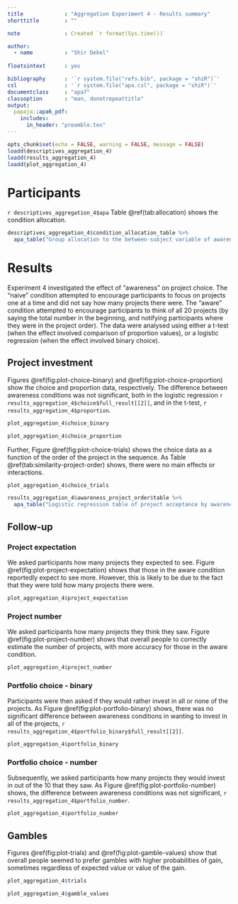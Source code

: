 ```yaml
---
title             : "Aggregation Experiment 4 - Results summary"
shorttitle        : ""

note              : Created `r format(Sys.time())`

author: 
  - name          : "Shir Dekel"
  
floatsintext      : yes

bibliography      : '`r system.file("refs.bib", package = "shiR")`'
csl               : '`r system.file("apa.csl", package = "shiR")`'
documentclass     : "apa7"
classoption       : "man, donotrepeattitle"
output: 
  papaja::apa6_pdf:
    includes: 
      in_header: "preamble.tex"
---
```


```r
opts_chunk$set(echo = FALSE, warning = FALSE, message = FALSE)
loadd(descriptives_aggregation_4)
loadd(results_aggregation_4)
loadd(plot_aggregation_4)
```

# Participants

`r descriptives_aggregation_4$apa` Table\ \@ref(tab:allocation) shows the condition allocation.

```r
descriptives_aggregation_4$condition_allocation_table %>% 
  apa_table("Group allocation to the between-subject variable of awareness.")
```

# Results

Experiment 4 investigated the effect of "awareness" on project choice. The
"naive" condition attempted to encourage participants to focus on projects one
at a time and did not say how many projects there were. The "aware" condition
attempted to encourage participants to think of all 20 projects (by saying the
total number in the beginning, and notifying participants where they were in the
project order). The data were analysed using either a t-test (when the effect
involved comparison of proportion values), or a logistic regression (when the
effect involved binary choice).

## Project investment

Figures\ \@ref(fig:plot-choice-binary) and\ \@ref(fig:plot-choice-proportion)
show the choice and proportion data, respectively. The difference between
awareness conditions was not significant, both in the logistic regression
`r results_aggregation_4$choice$full_result[[2]]`, and in the t-test,
`r results_aggregation_4$proportion`.

```r
plot_aggregation_4$choice_binary
```

```r
plot_aggregation_4$choice_proportion
```

Further, Figure\ \@ref(fig:plot-choice-trials) shows the choice data as a
function of the order of the project in the sequence. As Table\
\@ref(tab:similarity-project-order) shows, there were no main effects or interactions. 

```r
plot_aggregation_4$choice_trials
```

```r
results_aggregation_4$awareness_project_order$table %>%
  apa_table("Logistic regression table of project acceptance by awareness and trial.")
```

## Follow-up

### Project expectation

We asked participants how many projects they expected to see. Figure\
\@ref(fig:plot-project-expectation) shows that those in the aware condition
reportedly expect to see more. However, this is likely to be due to the fact
that they were told how many projects there were.

```r
plot_aggregation_4$project_expectation
```

### Project number

We asked participants how many projects they think they saw. Figure\
\@ref(fig:plot-project-number) shows that overall people to correctly estimate
the number of projects, with more accuracy for those in the aware condition.

```r
plot_aggregation_4$project_number
```

### Portfolio choice - binary

Participants were then asked if they would rather invest in all or none of the
projects. As Figure\ \@ref(fig:plot-portfolio-binary) shows, there was no
significant difference between awareness conditions in wanting to invest
in all of the projects,
`r results_aggregation_4$portfolio_binary$full_result[[2]]`.

```r
plot_aggregation_4$portfolio_binary
```

### Portfolio choice - number

Subsequently, we asked participants how many projects they would invest in out
of the 10 that they saw. As Figure\ \@ref(fig:plot-portfolio-number) shows, the
difference between awareness conditions was not significant,
`r results_aggregation_4$portfolio_number`.

```r
plot_aggregation_4$portfolio_number
```

## Gambles

Figures\ \@ref(fig:plot-trials) and\ \@ref(fig:plot-gamble-values) show that
overall people seemed to prefer gambles with higher probabilities of gain,
sometimes regardless of expected value or value of the gain.

```r
plot_aggregation_4$trials
```

```r
plot_aggregation_4$gamble_values
```

